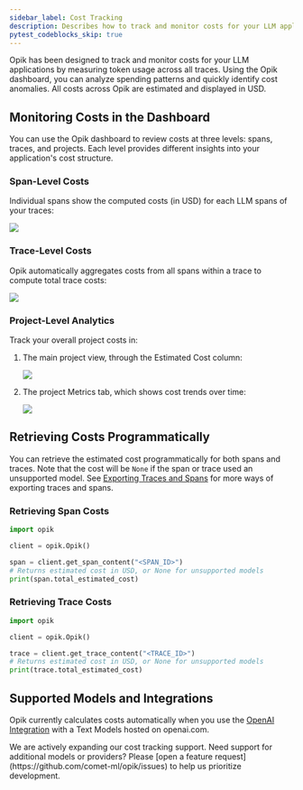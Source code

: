 ```yaml
---
sidebar_label: Cost Tracking
description: Describes how to track and monitor costs for your LLM applications using Opik
pytest_codeblocks_skip: true
---
```


Opik has been designed to track and monitor costs for your LLM applications by measuring token usage across all traces. Using the Opik dashboard, you can analyze spending patterns and quickly identify cost anomalies. All costs across Opik are estimated and displayed in USD.

## Monitoring Costs in the Dashboard

You can use the Opik dashboard to review costs at three levels: spans, traces, and projects. Each level provides different insights into your application's cost structure.

### Span-Level Costs

Individual spans show the computed costs (in USD) for each LLM spans of your traces:

<Frame>
  <img src="/static/img/tracing/cost_tracking_span.png" />
</Frame>

### Trace-Level Costs

Opik automatically aggregates costs from all spans within a trace to compute total trace costs:

<Frame>
  <img src="/static/img/tracing/cost_tracking_trace_view.png" />
</Frame>

### Project-Level Analytics

Track your overall project costs in:

1. The main project view, through the Estimated Cost column:

   <Frame>
     <img src="/static/img/tracing/cost_tracking_project.png" />
   </Frame>

2. The project Metrics tab, which shows cost trends over time:
   <Frame>
     <img src="/static/img/tracing/cost_tracking_project_metrics.png" />
   </Frame>

## Retrieving Costs Programmatically

You can retrieve the estimated cost programmatically for both spans and traces. Note that the cost will be `None` if the span or trace used an unsupported model. See [Exporting Traces and Spans](./export_data.md) for more ways of exporting traces and spans.

### Retrieving Span Costs

```python
import opik

client = opik.Opik()

span = client.get_span_content("<SPAN_ID>")
# Returns estimated cost in USD, or None for unsupported models
print(span.total_estimated_cost)
```

### Retrieving Trace Costs

```python
import opik

client = opik.Opik()

trace = client.get_trace_content("<TRACE_ID>")
# Returns estimated cost in USD, or None for unsupported models
print(trace.total_estimated_cost)
```

## Supported Models and Integrations

Opik currently calculates costs automatically when you use the [OpenAI Integration](./integrations/openai.md) with a Text Models hosted on openai.com.

<Tip>
  We are actively expanding our cost tracking support. Need support for additional models or providers? Please [open a
  feature request](https://github.com/comet-ml/opik/issues) to help us prioritize development.
</Tip>
